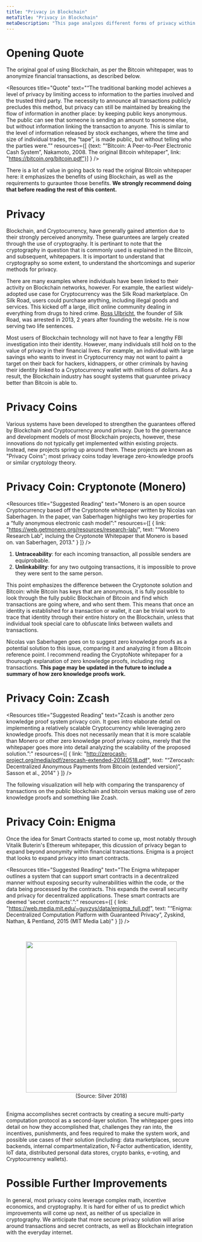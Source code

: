 ```yaml
---
title: "Privacy in Blockchain"
metaTitle: "Privacy in Blockchain"
metaDescription: "This page analyzes different forms of privacy within Blockchain and Cryptocurrency from an academic, literary, research-based perspective"
---
```


# Opening Quote
The original goal of using Blockchain, as per the Bitcoin whitepaper, was to anonymize financial transactions, as described below.

<Resources title="Quote" text="“The traditional banking model achieves a level of privacy by limiting access to information to the parties involved and the trusted third party.  The necessity to announce all transactions publicly precludes this method, but privacy can still be maintained by breaking the flow of information in another place: by keeping public keys anonymous.  The public can see that someone is sending an amount to someone else, but without information linking the transaction to anyone.  This is similar to the level of information released by stock exchanges, where the time and size of individual trades, the “tape”, is made public, but without telling who the parties were.”" resources={[ {text: "“Bitcoin: A Peer-to-Peer Electronic Cash System”, Nakamoto, 2008. The original Bitcoin whitepaper", link: "https://bitcoin.org/bitcoin.pdf"}] } />

There is a lot of value in going back to read the original Bitcoin whitepaper here: it emphasizes the benefits of using Blockchain, as well as the requirements to gurauntee those benefits. **We strongly recommend doing that before reading the rest of this content.**

# Privacy
Blockchain, and Cryptocurrency, have generally gained attention due to their strongly perceived anonymity. These guaruntees are largely created through the use of cryptography. It is pertinant to note that the cryptography in question that is commonly used is explained in the Bitcoin, and subsequent, whitepapers. It is important to understand that cryptography so some extent, to understand the shortcomings and superior methods for privacy.

There are many examples where individuals have been linked to their activity on Blockchain networks, however. For example, the earliest widely-adopted use case for Cryptocurrency was the Silk Road marketplace. On Silk Road, users could purchase anything, including illegal goods and services. This kicked off a large, illicit online community dealing in everything from drugs to hired crime. [Ross Ulbricht](https://www.fbi.gov/contact-us/field-offices/newyork/news/press-releases/ross-ulbricht-the-creator-and-owner-of-the-silk-road-website-found-guilty-in-manhattan-federal-court-on-all-counts), the founder of Silk Road, was arrested in 2013, 2 years after founding the website. He is now serving two life sentences.

Most users of Blockchain technology will not have to fear a lengthy FBI investigation into their identity. However, many individuals still hold on to the value of privacy in their financial lives. For example, an individual with large savings who wants to invest in Cryptocurrency may not want to paint a target on their back for hackers, kidnappers, or other criminals by having their identity linked to a Cryptocurrency wallet with millions of dollars. As a result, the Blockchain industry has sought systems that guaruntee privacy better than Bitcoin is able to.

# Privacy Coins
Various systems have been developed to strengthen the guarantees offered by Blockchain and Cryptocurrency around privacy. Due to the governance and development models of most Blockchain projects, however, these innovations do not typically get implemented within existing projects. Instead, new projects spring up around them. These projects are known as "Privacy Coins"; most privacy coins today leverage zero-knowledge proofs or similar cryptology theory.

# Privacy Coin: Cryptonote (Monero)
<Resources title="Suggested Reading" text="Monero is an open source Cryptocurrency based off the Cryptonote whitepaper written by Nicolas van Saberhagen. In the paper, van Saberhagen highlighs two key properties for a “fully anonymous electronic cash model”:" resources={[ { link: "https://web.getmonero.org/resources/research-lab/", text: "“Monero Research Lab”, incluing the Cryptonote Whitepaper that Monero is based on. van Saberhagen, 2013." } ]} />

1. **Untraceability**: for each incoming transaction, all possible senders are equiprobable.
1. **Unlinkability**: for any two outgoing transactions, it is impossible to prove they were sent to the same person.

This point emphasizes the difference between the Cryptonote solution and Bitcoin: while Bitcoin has keys that are anonymous, it is fully possible to look through the fully public Blockchain of Bitcoin and find which transactions are going where, and who sent them. This means that once an identity is established for a transaction or wallet, it can be trivial work to trace that identity through their entire history on the Blockchain, unless that individual took special care to obfuscate links between wallets and transactions.

Nicolas van Saberhagen goes on to suggest zero knowledge proofs as a potential solution to this issue, comparing it and analyzing it from a Bitcoin reference point. I recommend reading the CryptoNote whitepaper for a thourough explanation of zero knowledge proofs, including ring transactions. **This page may be updated in the future to include a summary of how zero knowledge proofs work.**

# Privacy Coin: Zcash
<Resources title="Suggested Reading" text="Zcash is another zero knowledge proof system privacy coin. It goes intro elaborate detail on implementing a relatively scalable Cryptocurrency while leveraging zero knowledge proofs. This does not necessarily mean that it is more scalable than Monero or other zero knowledge proof privacy coins, merely that the whitepaper goes more into detail analyzing the scalability of the proposed solution.”:" resources={[ { link: "http://zerocash-project.org/media/pdf/zerocash-extended-20140518.pdf", text: "“Zerocash: Decentralized Anonymous Payments from Bitcoin (extended version)”, Sasson et al., 2014" } ]} />

The following visualization will help with comparing the transparency of transactions on the public blockchain and bitcoin versus making use of zero knowledge proofs and something like Zcash.

<BitcoinVsZcash />

# Privacy Coin: Enigma
Once the idea for Smart Contracts started to come up, most notably through Vitalik Buterin's Ethereum whitepaper, this dicussion of privacy began to expand beyond anonymity within financial transactions. Enigma is a project that looks to expand privacy into smart contracts.

<Resources title="Suggested Reading" text="The Enigma whitepaper outlines a system that can support smart contracts in a decentralized manner without exposing security vulnerabilities within the code, or the data being processed by the contracts. This expands the overall security and privacy for decentralized applications. These smart contracts are deemed 'secret contracts'.”:" resources={[ { link: "https://web.media.mit.edu/~guyzys/data/enigma_full.pdf", text: "“Enigma: Decentralized Computation Platform with Guaranteed Privacy”, Zyskind, Nathan, & Pentland, 2015 (MIT Media Lab)" } ]} />

&nbsp;
<center><img src="https://i.redd.it/21ga1uooqfd01.png" width="400px" style={{ margin: "0 auto"}} /></center>
<center>(Source: Silver 2018)</center>
&nbsp;

Enigma accomplishes secret contracts by creating a secure multi-party computation protocol as a second-layer solution. The whitepaper goes into detail on how they accomplished that, challenges they ran into, the incentives, punishments, and fees required to make the system work, and possible use cases of their solution (including: data marketplaces, secure backends, internal compartmentalization, N-Factor authentication, identity, IoT data, distributed personal data stores, crypto banks, e-voting, and Cryptocurrency wallets).

<EnigmaVisualization />

# Possible Further Improvements
In general, most privacy coins leverage complex math, incentive economics, and cryptography. It is hard for either of us to predict which improvements will come up next, as neither of us specialize in cryptography. We anticipate that more secure privacy solution will arise around transactions and secret contracts, as well as Blockchain integration with the everyday internet.

